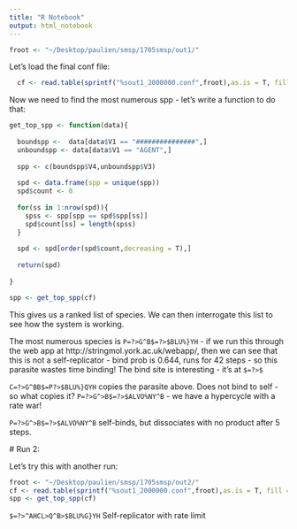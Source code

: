 ```yaml
---
title: "R Notebook"
output: html_notebook
---
```



```r
froot <- "~/Desktop/paulien/smsp/1705smsp/out1/"
```


Let's load the final conf file: 

```r

  cf <- read.table(sprintf("%sout1_2000000.conf",froot),as.is = T, fill = T, sep=" ",comment.char="",stringsAsFactors = F)
```

Now we need to find the most numerous spp - let's write a function to do that: 

```r
get_top_spp <- function(data){
  
  boundspp <-  data[data$V1 == "###############",]
  unboundspp <- data[data$V1 == "AGENT",]
  
  spp <- c(boundspp$V4,unboundspp$V3)
  
  spd <- data.frame(spp = unique(spp))
  spd$count <- 0
  
  for(ss in 1:nrow(spd)){
    spss <- spp[spp == spd$spp[ss]]
    spd$count[ss] = length(spss)
  }
  
  spd <- spd[order(spd$count,decreasing = T),]
  
  return(spd)
  
}

spp <- get_top_spp(cf)

```

This gives us a ranked list of species. We can then interrogate this list to see how the system is working.

The most numerous species is `P=?>G^B$=?>$BLU%}YH` - if we run this through the web app at http://stringmol.york.ac.uk/webapp/, then we can see that this is not a self-replicator - bind prob is 0.644, runs for 42 steps - so this parasite wastes time binding! The bind site is interesting - it's at `$=?>$`

 `C=?>G^BB$=P?>$BLU%}QYH` copies the parasite above. Does not bind to self - so what copies it? `P=?>G^>B$=?>$ALVO%NY^B` - we have a hypercycle with a rate war!
 
 `P=?>G^>B$=?>$ALVO%NY^B` self-binds, but dissociates with no product after 5 steps. 
 
 
 # Run 2: 
 
 Let's try this with another run: 
 
```r
froot <- "~/Desktop/paulien/smsp/1705smsp/out2/"
cf <- read.table(sprintf("%sout1_2000000.conf",froot),as.is = T, fill = T, sep=" ",comment.char="",stringsAsFactors = F)
spp <- get_top_spp(cf)
```


`$=?>^AHCL>Q^B>$BLU%G}YH` Self-replicator with rate limit
 
 
 
 










